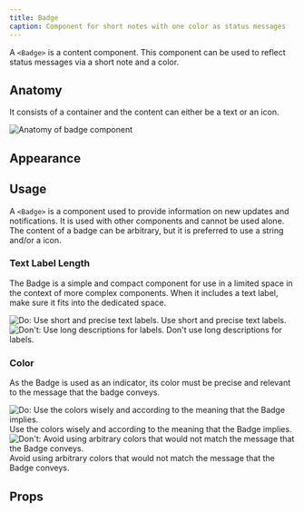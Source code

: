 ```yaml
---
title: Badge
caption: Component for short notes with one color as status messages
---
```


A `<Badge>` is a content component. This component can be used to reflect status messages via a short note and a color.

## Anatomy

It consists of a container and the content can either be a text or an icon.

<Image
  src="/badge/badge-anatomy.jpg"
  alt="Anatomy of badge component"
  width={800}
  height={550}
  className="mx-auto block"
/>

## Appearance

<AppearanceDemo component={title} />

<AppearanceTable component={title} />

## Usage

A `<Badge>` is a component used to provide information on new updates and notifications. It is used with other components and cannot be used alone. The content of a badge can be arbitrary, but it is preferred to use a string and/or a icon.

### Text Label Length

The Badge is a simple and compact component for use in a limited space in the context of more complex components. When it includes a text label, make sure it fits into the dedicated space.

<GuidelineTiles>
  <Do>
    <Do.Figure>
      <Image
        width={700}
        height={700}
        unoptimized
        src="/badge/badge-do-label-length.jpg"
        alt="Do: Use short and precise text labels."
      />
    </Do.Figure>
    <Do.Description>Use short and precise text labels.</Do.Description>
  </Do>
  <Dont>
    <Dont.Figure>
      <Image
        width={700}
        height={700}
        unoptimized
        src="/badge/badge-dont-label-length.jpg"
        alt="Don't: Use long descriptions for labels."
      />
    </Dont.Figure>
    <Dont.Description>Don't use long descriptions for labels.</Dont.Description>
  </Dont>
</GuidelineTiles>

### Color

As the Badge is used as an indicator, its color must be precise and relevant to the message that the badge conveys.

<GuidelineTiles>
  <Do>
    <Do.Figure>
      <Image
        width={700}
        height={700}
        unoptimized
        src="/badge/badge-do-color.jpg"
        alt="Do: Use the colors wisely and according to the meaning that the Badge implies."
      />
    </Do.Figure>
    <Do.Description>
      Use the colors wisely and according to the meaning that the Badge implies.
    </Do.Description>
  </Do>
  <Dont>
    <Dont.Figure>
      <Image
        width={700}
        height={700}
        unoptimized
        src="/badge/badge-dont-color.jpg"
        alt="Don't: Avoid using arbitrary colors that would not match the message that the Badge conveys."
      />
    </Dont.Figure>
    <Dont.Description>
      Avoid using arbitrary colors that would not match the message that the
      Badge conveys.
    </Dont.Description>
  </Dont>
</GuidelineTiles>

## Props

<StorybookHintMessage component={title} />

<PropsTable component={title} />
